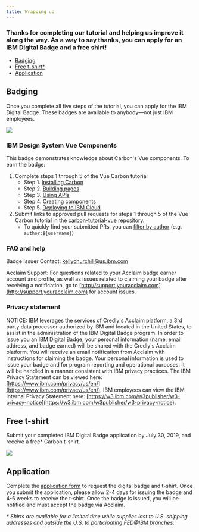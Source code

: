 ```yaml
---
title: Wrapping up
---
```


### Thanks for completing our tutorial and helping us improve it along the way. As a way to say thanks, you can apply for an IBM Digital Badge and a free shirt!

<AnchorLinks>

- [Badging](#badging)
- [Free t-shirt\*](#free-t-shirt)
- [Application](#application)

</AnchorLinks>

## Badging

Once you complete all five steps of the tutorial, you can apply for the IBM Digital Badge. These badges are available to anybody—not just IBM employees.

<ImageComponent cols="8" caption="IBM Digital Badge">

![](/images/carbon-badge.png)

</ImageComponent>

### IBM Design System Vue Components

This badge demonstrates knowledge about Carbon's Vue components. To earn the badge:

1. Complete steps 1 through 5 of the Vue Carbon tutorial
   - Step 1. [Installing Carbon](/tutorial/step-1/vue)
   - Step 2. [Building pages](/tutorial/step-2/vue)
   - Step 3. [Using APIs](/tutorial/step-3/vue)
   - Step 4. [Creating components](/tutorial/step-4/vue)
   - Step 5. [Deploying to IBM Cloud](/tutorial/step-5/vue)
2. Submit links to approved pull requests for steps 1 through 5 of the Vue Carbon tutorial in the [carbon-tutorial-vue repository](https://github.com/carbon-design-system/carbon-tutorial-vue).
   - To quickly find your submitted PRs, you can [filter by author](https://github.com/carbon-design-system/carbon-tutorial-vue/pulls?utf8=%E2%9C%93&q=author%3Ausername) (e.g. `author:${username}`)

### FAQ and help

Badge Issuer Contact: kellychurchill@us.ibm.com

Acclaim Support: For questions related to your Acclaim badge earner account and profile, as well as issues related to claiming your badge after receiving a notification, go to [http://support.youracclaim.com](http://support.youracclaim.com) for account issues.

### Privacy statement

NOTICE: IBM leverages the services of Credly's Acclaim platform, a 3rd party data processor authorized by IBM and located in the United States, to assist in the administration of the IBM Digital Badge program. In order to issue you an IBM Digital Badge, your personal information (name, email address, and badge earned) will be shared with the Credly's Acclaim platform. You will receive an email notification from Acclaim with instructions for claiming the badge. Your personal information is used to issue your badge and for program reporting and operational purposes. It will be handled in a manner consistent with IBM privacy practices. The IBM Privacy Statement can be viewed here: [https://www.ibm.com/privacy/us/en/](https://www.ibm.com/privacy/us/en/). IBM employees can view the IBM Internal Privacy Statement here: [https://w3.ibm.com/w3publisher/w3-privacy-notice](https://w3.ibm.com/w3publisher/w3-privacy-notice).

## Free t-shirt

Submit your completed IBM Digital Badge application by July 30, 2019, and receive a free\* Carbon t-shirt.

<ImageComponent cols="8" caption="Carbon t-shirt, #swag #threads #highfashion">

![](/images/carbon-tee.png)

</ImageComponent>

## Application

Complete the [application form](https://www.surveygizmo.com/s3/5075530/Dev-Essentials-Badge-Application) to request the digital badge and t-shirt. Once you submit the application, please allow 2-4 days for issuing the badge and 4-6 weeks to receive the t-shirt. Once the badge is issued, you will be notified and must accept the badge via Acclaim.

_\* Shirts are available for a limited time while supplies last to U.S. shipping addresses and outside the U.S. to participating FED@IBM branches._
